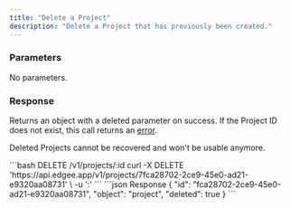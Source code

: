 ```yaml
---
title: "Delete a Project"
description: "Delete a Project that has previously been created."
---
```


### Parameters

No parameters.

### Response

Returns an object with a deleted parameter on success. If the Project ID does not exist, this call returns an [error](../errors).

Deleted Projects cannot be recovered and won't be usable anymore.

<RequestExample>
```bash DELETE /v1/projects/:id
curl -X DELETE 'https://api.edgee.app/v1/projects/7fca28702-2ce9-45e0-ad21-e9320aa08731' \
-u '<token>:'
```
</RequestExample>

<ResponseExample>
```json Response
{
  "id": "fca28702-2ce9-45e0-ad21-e9320aa08731",
  "object": "project",
  "deleted": true
}
```
</ResponseExample>

<Snippet file="snippet-edgee-sdk.mdx" />
